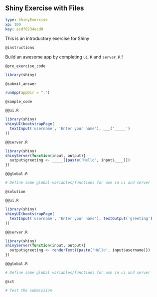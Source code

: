 ## Shiny Exercise with Files


```yaml
type: ShinyExercise
xp: 100
key: asdf8234asd0
```

This is an introductory exercise for Shiny

`@instructions`

Build an awesome app by completing `ui.R` and `server.R` !

`@pre_exercise_code`

```r
library(shiny)
```

`@submit_answer`

```r
runApp(appDir = ".")
```


`@sample_code`

`@@ui.R`

```r
library(shiny)
shinyUI(bootstrapPage(
  textInput('username', 'Enter your name'), ___('_____')
))
```

`@@server.R`

```r
library(shiny)
shinyServer(function(input, output){
  output$greeting <- _____({paste('Hello', input$____)})
})
```

`@@global.R`

```r
# Define some global variables/functions for use in ui and server
```

`@solution`


`@@ui.R`

```r
library(shiny)
shinyUI(bootstrapPage(
  textInput('username', 'Enter your name'), textOutput('greeting')
))
```

`@@server.R`

```r
library(shiny)
shinyServer(function(input, output){
  output$greeting <- renderText({paste('Hello', input$username)})
})
```

`@@global.R`

```r
# Define some global variables/functions for use in ui and server
```

`@sct`

```r
# Test the submission
```

